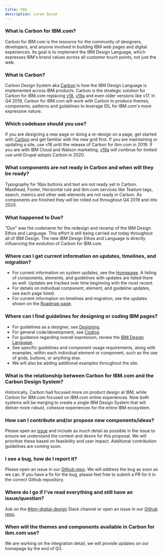 ```yaml
---
title: FAQ
description: Lorem Ipsum
---
```


### What is Carbon for IBM.com?
Carbon for IBM.com is the resource for the community of designers, developers, and anyone involved in building IBM web pages and digital experiences. Its goal is to implement the IBM Design Language, which expresses IBM's brand values across all customer touch points, not just the web. 

### What is Carbon?
Carbon Design System aka [Carbon](https://www.carbondesignsystem.com) is how the IBM Design Language is implemented across IBM products. Carbon is the strategic solution for Carbon for IBM.com replacing [v18](https://www.ibm.com/standards/web/v18/design/), [v19a](https://www.ibm.com/standards/web/faq.html) and even older versions like v17. In Q4 2019, Carbon for IBM.com will work with Carbon to produce themes, components, patterns and guidelines to leverage IDL for IBM.com's more expressive nature.

### Which codebase should you use?
If you are designing a new page or doing a re-design on a page, get started with [Carbon](https://www.carbondesignsystem.com) and get familiar with the new grid first. If you are maintaining or updating a site, use v18 until the release of Carbon for ibm.com in 2019. If you are with IBM Cloud and Watson marketing, [v19a](https://www.ibm.com/standards/web/faq.html) will continue for limited use until Drupal adopts Carbon in 2020.

### What components are not ready in Carbon and when will they be ready?
Typography for 16px buttons and text are not ready yet in Carbon. Masthead, Footer, Horizontal rule and ibm.com services like Tealium tags, search, metrics and other web elements are not ready in Carbon. As components are finished they will be rolled out throughout Q4 2019 and into 2020.

### What happened to Duo?
“Duo” was the codename for the redesign and revamp of the IBM Design Ethos and Language. This effort is still being carried out today throughout all of IBM Design. The new IBM Design Ethos and Language is directly influencing the evolution of Carbon for IBM.com.

### Where can I get current information on updates, timelines, and migration?
* For current information on system updates, see the [Homepage](#). A listing of components, elements, and guidelines with updates are listed there as well. Updates are tracked over time beginning with the most recent.
* For details on individual component, element, and guideline updates, see each page listed.
* For current information on timelines and migration, see the updates shown on the [Roadmap page](https://github.com/carbon-design-system/ibm-dotcom-library/wiki/Roadmap).


### Where can I find guidelines for designing or coding IBM pages?
* For guidelines as a designer, see [Designing](/../getting-started/designing).
* For general code/development, see [Coding](/../getting-started/coding).
* For guidance regarding overall expression, review the [IBM Design Language](https://www.ibm.com/design/language/).
* See specific guidelines and component usage requirements, along with examples, within each individual element or component, such as the use of grids, buttons, or anything else.
* We will also be adding additional examples throughout the site.

### What is the relationship between Carbon for IBM.com and the Carbon Design System?
Historically, Carbon had focused more on product design at IBM, while Carbon for IBM.com focused on IBM.com online experiences. Now both systems will be merging to create a single IBM Design System that will deliver more robust, cohesive experiences for the entire IBM ecosystem.

### How can I contribute and/or propose new components/ideas?
Please open an [issue](https://github.com/carbon-design-system/ibm-dotcom-library/issues/new/choose) and include as much detail as possible in the issue to ensure we understand the context and desire for this proposal. We will prioritize these based on feasibility and user impact. Additional contribution guidelines are coming soon.

### I see a bug, how do I report it?
Please open an issue in our [Github repo](https://github.com/carbon-design-system/ibm-dotcom-library/issues/new?assignees=emerson-pereira%2C+jacobottesen-dgc&labels=bug&template=bug_report.md). We will address the bug as soon as we can. If you have a fix for the bug, please feel free to submit a PR for it in the correct Github repository.

### Where do I go if I've read everything and still have an issue/question?
Ask on the [#ibm-digital-design](https://cognitive-app.slack.com/messages/C2PLX8GQ6) Slack channel or open an issue in our [Github repo](https://github.com/carbon-design-system/ibm-dotcom-library/issues/new/choose).

### When will the themes and components available in Carbon for ibm.com use?
We are working on the integration detail, we will provide updates on our homepage by the end of Q3.
